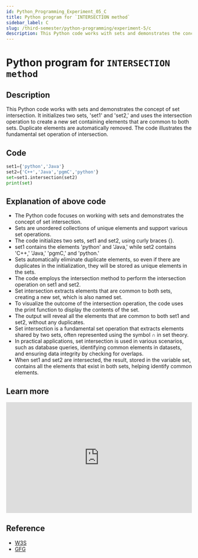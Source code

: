 ```yaml
---
id: Python_Programming_Experiment_05_C
title: Python program for `INTERSECTION method`
sidebar_label: C
slug: /third-semester/python-programming/experiment-5/c
description: This Python code works with sets and demonstrates the concept of set intersection. It initializes two sets, 'set1' and 'set2,' and uses the intersection operation to create a new set containing elements that are common to both sets. Duplicate elements are automatically removed. The code illustrates the fundamental set operation of intersection.
---
```


# Python program for `INTERSECTION method`

## Description

This Python code works with sets and demonstrates the concept of set intersection. It initializes two sets, 'set1' and 'set2,' and uses the intersection operation to create a new set containing elements that are common to both sets. Duplicate elements are automatically removed. The code illustrates the fundamental set operation of intersection.

## Code

```python title="program5c.py"
set1={'python','Java'}
set2={'C++','Java','pgmC','python'}
set=set1.intersection(set2)
print(set)
```

## Explanation of above code

- The Python code focuses on working with sets and demonstrates the concept of set intersection.
- Sets are unordered collections of unique elements and support various set operations.
- The code initializes two sets, set1 and set2, using curly braces {}.
- set1 contains the elements 'python' and 'Java,' while set2 contains 'C++,' 'Java,' 'pgmC,' and 'python.'
- Sets automatically eliminate duplicate elements, so even if there are duplicates in the initialization, they will be stored as unique elements in the sets.
- The code employs the intersection method to perform the intersection operation on set1 and set2.
- Set intersection extracts elements that are common to both sets, creating a new set, which is also named set.
- To visualize the outcome of the intersection operation, the code uses the print function to display the contents of the set.
- The output will reveal all the elements that are common to both set1 and set2, without any duplicates.
- Set intersection is a fundamental set operation that extracts elements shared by two sets, often represented using the symbol ∩ in set theory.
- In practical applications, set intersection is used in various scenarios, such as database queries, identifying common elements in datasets, and ensuring data integrity by checking for overlaps.
- When set1 and set2 are intersected, the result, stored in the variable set, contains all the elements that exist in both sets, helping identify common elements.

## Learn more

<iframe width="100%" height="300px" src="https://www.youtube.com/embed/lWK_XBY8U2Y" title="Python Program To Find Intersection Of Two Sets | Python Set | Intersection | Tech Blooded | #Shorts" frameborder="0" allow="accelerometer; autoplay; clipboard-write; encrypted-media; gyroscope; picture-in-picture; web-share" allowfullscreen></iframe>

## Reference

- [W3S](https://www.w3schools.com/python/ref_set_intersection.asp)
- [GFG](https://www.geeksforgeeks.org/intersection-function-python/)
